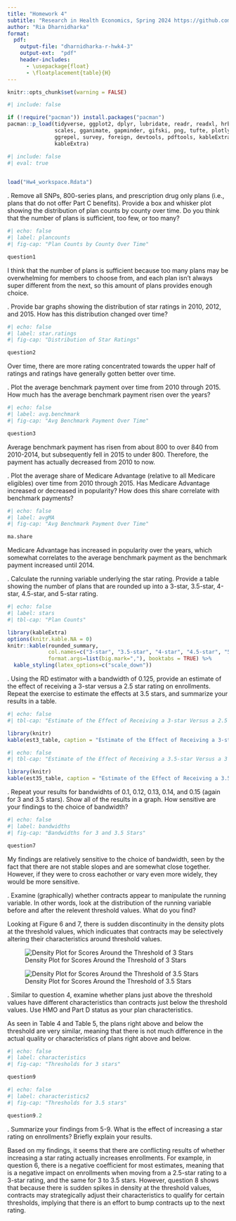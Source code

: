 ```yaml
---
title: "Homework 4"
subtitle: "Research in Health Economics, Spring 2024 https://github.com/riadharnidharka/Econ470HW4"
author: "Ria Dharnidharka"
format:
  pdf:
    output-file: "dharnidharka-r-hwk4-3"
    output-ext:  "pdf"
    header-includes:
      - \usepackage{float}
      - \floatplacement{table}{H}
---
```

```r
knitr::opts_chunk$set(warning = FALSE)
```

```r
#| include: false

if (!require("pacman")) install.packages("pacman")
pacman::p_load(tidyverse, ggplot2, dplyr, lubridate, readr, readxl, hrbrthemes, fixest,
               scales, gganimate, gapminder, gifski, png, tufte, plotly, OECD,
               ggrepel, survey, foreign, devtools, pdftools, kableExtra, modelsummary,
               kableExtra)
```
```r
#| include: false
#| eval: true

 
load("Hw4_workspace.Rdata")
```
\newpage

\vspace{.2in}
\noindent 1. Remove all SNPs, 800-series plans, and prescription drug only plans (i.e., plans that do not offer Part C benefits). Provide a box and whisker plot showing the distribution of plan counts by county over time. Do you think that the number of plans is sufficient, too few, or too many?

```r
#| echo: false
#| label: plancounts
#| fig-cap: "Plan Counts by County Over Time"

question1
```

I think that the number of plans is sufficient because too many plans may be overwhelming for members to choose from, and each plan isn't always super different from the next, so this amount of plans provides enough choice. 

\newpage
\vspace{.2in}
\noindent 2. Provide bar graphs showing the distribution of star ratings in 2010, 2012, and 2015. How has this distribution changed over time?

```r
#| echo: false
#| label: star.ratings
#| fig-cap: "Distribution of Star Ratings"

question2
```

Over time, there are more rating concentrated towards the upper half of ratings and ratings have generally gotten better over time. 

\newpage
\vspace{.2in}
\noindent 3. Plot the average benchmark payment over time from 2010 through 2015. How much has the average benchmark payment risen over the years?

```r
#| echo: false
#| label: avg.benchmark
#| fig-cap: "Avg Benchmark Payment Over Time"

question3
```

Average benchmark payment has risen from about 800 to over 840 from 2010-2014, but subsequently fell in 2015 to under 800. Therefore, the payment has actually decreased from 2010 to now. 

\newpage
\vspace{.2in}
\noindent 4. Plot the average share of Medicare Advantage (relative to all Medicare eligibles) over time from 2010 through 2015. Has Medicare Advantage increased or decreased in popularity? How does this share correlate with benchmark payments?

```r
#| echo: false
#| label: avgMA
#| fig-cap: "Avg Benchmark Payment Over Time"

ma.share
```

Medicare Advantage has increased in popularity over the years, which somewhat correlates to the average benchmark payment as the benchmark payment increased until 2014. 

\newpage
\vspace{.2in}
\noindent 5. Calculate the running variable underlying the star rating. Provide a table showing the number of plans that are rounded up into a 3-star, 3.5-star, 4-star, 4.5-star, and 5-star rating.

```r
#| echo: false
#| label: stars
#| tbl-cap: "Plan Counts"

library(kableExtra)
options(knitr.kable.NA = 0)
knitr::kable(rounded_summary, 
             col.names=c("3-star", "3.5-star", "4-star", "4.5-star", "5-star"),
             format.args=list(big.mark=","), booktabs = TRUE) %>%
  kable_styling(latex_options=c("scale_down"))

```
\newpage

\vspace{.2in}
\noindent 6. Using the RD estimator with a bandwidth of 0.125, provide an estimate of the effect of receiving a 3-star versus a 2.5 star rating on enrollments. Repeat the exercise to estimate the effects at 3.5 stars, and summarize your results in a table.
```r
#| echo: false
#| tbl-cap: "Estimate of the Effect of Receiving a 3-star Versus a 2.5 Star Rating on Enrollments"

library(knitr)
kable(est3_table, caption = "Estimate of the Effect of Receiving a 3-star Versus a 2.5 Star Rating on Enrollments", booktabs = TRUE)
```

```r
#| echo: false
#| tbl-cap: "Estimate of the Effect of Receiving a 3.5-star Versus a 3 Star Rating on Enrollments"

library(knitr)
kable(est35_table, caption = "Estimate of the Effect of Receiving a 3.5-star Versus a 3 Star Rating on Enrollments", booktabs = TRUE)
```


\newpage
\vspace{.2in}
\noindent 7. Repeat your results for bandwidhts of 0.1, 0.12, 0.13, 0.14, and 0.15 (again for 3 and 3.5 stars). Show all of the results in a graph. How sensitive are your findings to the choice of bandwidth?

```r
#| echo: false
#| label: bandwidths
#| fig-cap: "Bandwidths for 3 and 3.5 Stars"

question7
```

My findings are relatively sensitive to the choice of bandwidth, seen by the fact that there are not stable slopes and are somewhat close together. However, if they were to cross eachother or vary even more widely, they would be more sensitive. 

\newpage
\vspace{.2in}
\noindent 8. Examine (graphically) whether contracts appear to manipulate the running variable. In other words, look at the distribution of the running variable before and after the relevent threshold values. What do you find?

Looking at Figure 6 and 7, there is sudden discontinuity in the density plots at the threshold values, which indicuates that contracts may be selectively altering their characteristics around threshold values. 

![Density Plot for Scores Around the Threshold of 3 Stars](density_plot_3.png)

![Density Plot for Scores Around the Threshold of 3.5 Stars](density_plot_3.5.png)


\newpage
\vspace{.2in}
\noindent 9. Similar to question 4, examine whether plans just above the threshold values have different characteristics than contracts just below the threshold values. Use HMO and Part D status as your plan characteristics.

As seen in Table 4 and Table 5, the plans right above and below the threshold are very similar, meaning that there is not much difference in the actual quality or characteristics of plans right above and below. 

```r
#| echo: false
#| label: characteristics
#| fig-cap: "Thresholds for 3 stars"

question9
```
```r
#| echo: false
#| label: characteristics2
#| fig-cap: "Thresholds for 3.5 stars"

question9.2
```

\newpage
\vspace{.2in}
\noindent 10. Summarize your findings from 5-9. What is the effect of increasing a star rating on enrollments? Briefly explain your results.

Based on my findings, it seems that there are conflicting results of whether increasing a star rating actually increases enrollments. For example, in question 6, there is a negative coefficient for most estimates, meaning that  is a negative impact on enrollments when moving from a 2.5-star rating to a 3-star rating, and the same for 3 to 3.5 stars. However, question 8 shows that because there is sudden spikes in density at the threshold values, contracts may strategically adjust their characteristics to qualify for certain thresholds, implying that there is an effort to bump contracts up to the next rating. 

